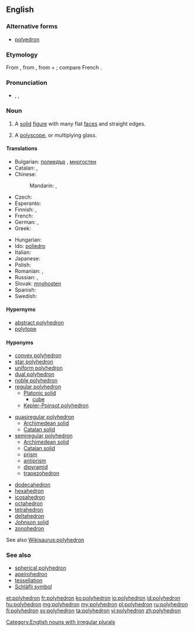 ==English==
{{wikipedia}}

===Alternative forms===
* [[polyedron]]

===Etymology===
From {{etyl|NL.|en}}, from {{etyl|grc|en}} {{term|πολύεδρον|sc=polytonic|tr=poluedron|lang=grc}}, from {{term|πολύς||many|tr=polus|lang=grc}} + {{term|ἕδρα||seat|tr=hedra|lang=grc}}; compare French {{term|polyèdre|lang=fr}}.

===Pronunciation===
* {{a|UK}} {{enPR|pŏlēhē'drən}}, {{IPA|/pɒliˈhiːdrən/}}, {{X-SAMPA|/pQli"hi:dr@n/}}

===Noun===
{{en-noun|polyhedra|polyhedrons}}

# {{context|geometry|lang=en}} A [[solid]] [[figure]] with many flat [[face]]s and straight edges.
# {{context|optics|lang=en}} A [[polyscope]], or multiplying glass.

====Translations====
{{trans-top|geometry: solid figure}}
* Bulgarian: [[полиедър]] {{g|m}}, [[многостен]] {{g|m}}
* Catalan: {{t-|ca|poliedre|m}}, {{t-|ca|políedre|m}}
* Chinese:
*: Mandarin: {{t|cmn|多面體|sc=Hani}}, {{t|cmn|多面体|tr=duōmiàntǐ|sc=Hani}}
* Czech: {{t-|cs|mnohostěn|m}}
* Esperanto: {{t-|eo|pluredro}}
* Finnish: {{t+|fi|monitahokas}},  {{t+|fi|polyedri}}
* French: {{t+|fr|polyèdre|m}}
* German: {{t+|de|Polyeder|n}}, {{t+|de|Vielflächner|m}}
* Greek: {{t-|el|πολύεδρον|n}}
{{trans-mid}}
* Hungarian: {{t+|hu|poliéder}}
* Ido: [[poliedro]]
* Italian: {{t+|it|poliedro}}
* Japanese: {{t-|ja|多面体|tr=ためんたい, tamentai|sc=Jpan}}
* Polish: {{t+|pl|wielościan|m}}
* Romanian: {{t-|ro|poliedru|n}}, {{t-|ro|poliedre|n-p}}
* Russian: {{t+|ru|многогранник|m|tr=mnogogránnik}}, {{t+|ru|полиэдр|m|tr=poliédr|sc=Cyrl}}
* Slovak: [[mnohosten]] {{g|m}}
* Spanish: {{t+|es|poliedro}}
* Swedish: {{t+|sv|polyeder|c}}
{{trans-bottom}}

{{trans-see|polyscope}}

====Hypernyms====
* [[abstract polyhedron]]
* [[polytope]]

====Hyponyms====
{{rel-top3|Hyponyms}}
* [[convex polyhedron]]
* [[star polyhedron]]
* [[uniform polyhedron]]
* [[dual polyhedron]]
* [[noble polyhedron]]
* [[regular polyhedron]]
** [[Platonic solid]]
*** [[cube]]
** [[Kepler-Poinsot polyhedron]]
{{rel-mid3}}
* [[quasiregular polyhedron]]
** [[Archimedean solid]]
** [[Catalan solid]]
* [[semiregular polyhedron]]
** [[Archimedean solid]]
** [[Catalan solid]]
** [[prism]]
** [[antiprism]]
** [[dipyramid]]
** [[trapezohedron]]
{{rel-mid3}}
* [[dodecahedron]]
* [[hexahedron]]
* [[icosahedron]]
* [[octahedron]]
* [[tetrahedron]]
* [[deltahedron]]
* [[Johnson solid]]
* [[zonohedron]]
{{rel-bottom}}
See also [[Wikisaurus:polyhedron]]

===See also===
* [[spherical polyhedron]]
* [[apeirohedron]]
* [[tessellation]]
* [[Schläfli symbol]]

[[Category:English nouns with irregular plurals]]

[[et:polyhedron]]
[[fr:polyhedron]]
[[ko:polyhedron]]
[[io:polyhedron]]
[[id:polyhedron]]
[[hu:polyhedron]]
[[mg:polyhedron]]
[[my:polyhedron]]
[[pl:polyhedron]]
[[ru:polyhedron]]
[[fi:polyhedron]]
[[sv:polyhedron]]
[[ta:polyhedron]]
[[vi:polyhedron]]
[[zh:polyhedron]]